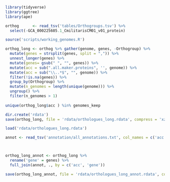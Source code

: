 
```r
library(tidyverse)
library(ggtree)
library(ape)

```




```r
orthog      <- read_tsv('tables/Orthogroups.tsv') %>% 
  select(-GCA_000225605.1_CmilitarisCM01_v01_protein)

source('scripts/working_genomes.R')

```


```r
orthog_long <- orthog %>% gather(genome, genes, -Orthogroup) %>%
  mutate(genes = strsplit(genes, split = ",")) %>%
  unnest_longer(genes) %>%
  mutate(genes= gsub(" ", "", genes)) %>%
  mutate(acc = sub(".all.maker.proteins", '', genome)) %>%
  mutate(acc = sub("\\..*$", "", genome)) %>% 
  filter(!is.na(genes)) %>%
  group_by(Orthogroup) %>%
  mutate(n_genomes = length(unique(genome))) %>%
  ungroup() %>%
  filter(n_genomes > 1)
   
unique(orthog_long$acc ) %in% genomes_keep

dir.create('rdata')
save(orthog_long, file = 'rdata/orthologues_long.rdata', compress = 'xz')
```


```r
load('rdata/orthologues_long.rdata')

annot <- read_tsv('annotation/all_annotations.txt', col_names = c('acc', 'gene', 'tool', 'annot'))



orthog_long_annot <- orthog_long %>%
  rename('gene' = genes) %>%
  full_join(annot, ., by = c('acc', 'gene'))

save(orthog_long_annot, file = 'rdata/orthologues_long_annot.rdata', compress = 'xz')
```



